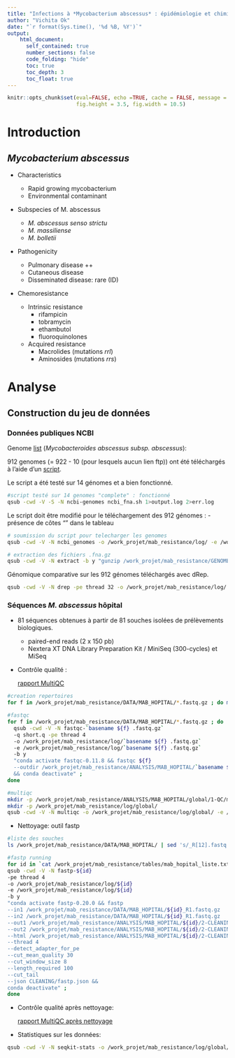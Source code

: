 ```yaml
---
title: "Infections à *Mycobacterium abscessus* : épidémiologie et chimio-résistance"
author: "Vichita Ok"
date: "`r format(Sys.time(), '%d %B, %Y')`"
output:
    html_document:
      self_contained: true
      number_sections: false
      code_folding: "hide"
      toc: true
      toc_depth: 3
      toc_float: true
---
```



```r
knitr::opts_chunk$set(eval=FALSE, echo =TRUE, cache = FALSE, message = FALSE, warning = FALSE, cache.lazy = FALSE,
                      fig.height = 3.5, fig.width = 10.5)
```


# Introduction

## *Mycobacterium abscessus*

* Characteristics

    + Rapid growing mycobacterium 
    + Environmental contaminant  


* Subspecies of M. abscessus

    + *M. abscessus senso strictu*
    + *M. massiliense*
    + *M. bolletii*  


* Pathogenicity

    + Pulmonary disease ++
    + Cutaneous disease
    + Disseminated disease: rare (ID)  
    
* Chemoresistance

    + Intrinsic resistance
        - rifampicin
        - tobramycin
        - ethambutol
        - fluoroquinolones  
        
    + Acquired resistance
        - Macrolides (mutations *rrl*)
        - Aminosides (mutations *rrs*)


# Analyse

## Construction du jeu de données

### Données publiques NCBI

Genome [list](https://www.ncbi.nlm.nih.gov/genome/browse/#!/prokaryotes/mycobacterium%20abscessus%20subsp.%20abscessus) (*Mycobacteroides abscessus subsp. abscessus*): 

912 genomes (= 922 - 10 (pour lesquels aucun lien ftp)) ont été téléchargés à l'aide d'un [script](https://github.com/vichitaok/projet_tutore/blob/main/scripts/ncbi_fna.sh).

Le script a été testé sur 14 génomes et a bien fonctionné.
```bash
#script testé sur 14 genomes "complete" : fonctionné
qsub -cwd -V -S -N ncbi-genomes ncbi_fna.sh 1>output.log 2>err.log
```


Le script doit être modifié pour le téléchargement des 912 génomes :
- présence de côtes "" dans le tableau

```bash
# soumission du script pour telecharger les genomes
qsub -cwd -V -N ncbi_genomes -o /work_projet/mab_resistance/log/ -e /work_projet/mab_resistance/log/ -q long.q /save_projet/mab_resistance/projet_tutore/scripts/ncbi_fna.sh

# extraction des fichiers .fna.gz
qsub -cwd -V -N extract -b y "gunzip /work_projet/mab_resistance/GENOMES_NCBI/*.fna.gz"

```

Génomique comparative sur les 912 génomes téléchargés avec dRep.

```bash
qsub -cwd -V -N drep -pe thread 32 -o /work_projet/mab_resistance/log/ -e /work_projet/mab_resistance/log/ -q long.q -b y "conda activate drep-3.2.0 && dRep compare /work_projet/mab_resistance/ANALYSIS/DREP_genomes_ncbi -g /work_projet/mab_resistance/DATA/GENOMES_NCBI/*.fna && conda deactivate"

```



### Séquences *M. abscessus* hôpital

* 81 séquences obtenues à partir de 81 souches isolées de prélèvements biologiques.
  
  - paired-end reads (2 x 150 pb)
  - Nextera XT DNA Library Preparation Kit / MiniSeq (300-cycles) et MiSeq 
  
  

* Contrôle qualité :

  [rapport MultiQC](https://vichitaok.github.io/projet_tutore/results/mab_hopital/multiqc_report.html)

```bash
#creation repertoires
for f in /work_projet/mab_resistance/DATA/MAB_HOPITAL/*.fastq.gz ; do mkdir -p /work_projet/mab_resistance/ANALYSIS/MAB_HOPITAL/`basename $f .fastq.gz`/1-QC/fastqc/ ; done

#fastqc
for f in /work_projet/mab_resistance/DATA/MAB_HOPITAL/*.fastq.gz ; do 
  qsub -cwd -V -N fastqc-`basename ${f} .fastq.gz` 
  -q short.q -pe thread 4 
  -o /work_projet/mab_resistance/log/`basename ${f} .fastq.gz` 
  -e /work_projet/mab_resistance/log/`basename ${f} .fastq.gz` 
  -b y 
  "conda activate fastqc-0.11.8 && fastqc ${f} 
  --outdir /work_projet/mab_resistance/ANALYSIS/MAB_HOPITAL/`basename ${f} .fastq.gz`/1-QC/fastqc/  
  && conda deactivate" ; 
done

#multiqc
mkdir -p /work_projet/mab_resistance/ANALYSIS/MAB_HOPITAL/global/1-QC/multiqc/
mkdir -p /work_projet/mab_resistance/log/global/
qsub -cwd -V -N multiqc -o /work_projet/mab_resistance/log/global/ -e /work_projet/mab_resistance/log/global/ -b y "conda activate multiqc-1.7 && multiqc -ip -o /work_projet/mab_resistance/ANALYSIS/MAB_HOPITAL/global/1-QC/multiqc/ /work_projet/mab_resistance/ANALYSIS/MAB_HOPITAL/*/1-QC/fastqc/ && conda deactivate"


```

* Nettoyage: outil fastp

```bash
#liste des souches
ls /work_projet/mab_resistance/DATA/MAB_HOPITAL/ | sed 's/_R[12].fastq.gz//g' | uniq > /work_projet/mab_resistance/tables/mab_hopital_liste.txt

#fastp running
for id in `cat /work_projet/mab_resistance/tables/mab_hopital_liste.txt` ; do 
qsub -cwd -V -N fastp-${id} 
-pe thread 4 
-o /work_projet/mab_resistance/log/${id} 
-e /work_projet/mab_resistance/log/${id} 
-b y 
"conda activate fastp-0.20.0 && fastp 
--in1 /work_projet/mab_resistance/DATA/MAB_HOPITAL/${id}_R1.fastq.gz 
--in2 /work_projet/mab_resistance/DATA/MAB_HOPITAL/${id}_R1.fastq.gz 
--out1 /work_projet/mab_resistance/ANALYSIS/MAB_HOPITAL/${id}/2-CLEANING/fastp/${id}_R1.cleaned_filtered.fastq.gz 
--out2 /work_projet/mab_resistance/ANALYSIS/MAB_HOPITAL/${id}/2-CLEANING/fastp/${id}_R2.cleaned_filtered.fastq.gz 
--html /work_projet/mab_resistance/ANALYSIS/MAB_HOPITAL/${id}/2-CLEANING/fastp/${id}_fastp.html 
--thread 4 
--detect_adapter_for_pe 
--cut_mean_quality 30 
--cut_window_size 8 
--length_required 100 
--cut_tail 
--json CLEANING/fastp.json && 
conda deactivate" ; 
done

```


* Contrôle qualité après nettoyage:

  [rapport MultiQC après nettoyage](https://vichitaok.github.io/projet_tutore/results/mab_hopitalmultiqc_on_cleaned_report.html)


* Statistiques sur les données: 

```bash
qsub -cwd -V -N seqkit-stats -o /work_projet/mab_resistance/log/global/ -e /work_projet/mab_resistance/log/global/ -b y "conda activate seqkit-0.11.0 && seqkit stats /work_projet/mab_resistance/ANALYSIS/MAB_HOPITAL/*/2-CLEANING/fastp/*.cleaned_filtered.fastq.gz > /work_projet/mab_resistance/ANALYSIS/MAB_HOPITAL/global/seqkit_stats_on_cleaned.txt && conda deactivate"

```



